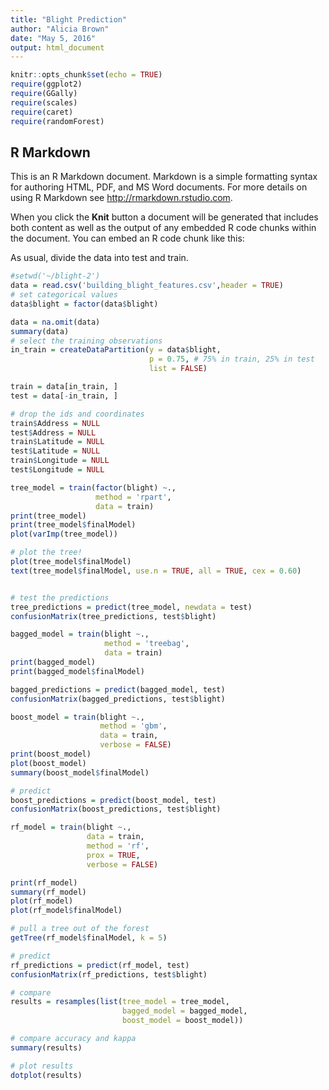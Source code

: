 ```yaml
---
title: "Blight Prediction"
author: "Alicia Brown"
date: "May 5, 2016"
output: html_document
---
```


```r
knitr::opts_chunk$set(echo = TRUE)
require(ggplot2)
require(GGally)
require(scales)
require(caret)
require(randomForest)
```

## R Markdown

This is an R Markdown document. Markdown is a simple formatting syntax for authoring HTML, PDF, and MS Word documents. For more details on using R Markdown see <http://rmarkdown.rstudio.com>.

When you click the **Knit** button a document will be generated that includes both content as well as the output of any embedded R code chunks within the document. You can embed an R code chunk like this:

As usual, divide the data into test and train.
```r
#setwd('~/blight-2')
data = read.csv('building_blight_features.csv',header = TRUE)
# set categorical values
data$blight = factor(data$blight)

data = na.omit(data)
summary(data)
# select the training observations
in_train = createDataPartition(y = data$blight,
                               p = 0.75, # 75% in train, 25% in test
                               list = FALSE)

train = data[in_train, ]
test = data[-in_train, ]

# drop the ids and coordinates
train$Address = NULL
test$Address = NULL
train$Latitude = NULL
test$Latitude = NULL
train$Longitude = NULL
test$Longitude = NULL
```

```r
tree_model = train(factor(blight) ~., 
                   method = 'rpart',
                   data = train)
print(tree_model)
print(tree_model$finalModel)
plot(varImp(tree_model))

# plot the tree!
plot(tree_model$finalModel)
text(tree_model$finalModel, use.n = TRUE, all = TRUE, cex = 0.60)


# test the predictions
tree_predictions = predict(tree_model, newdata = test)
confusionMatrix(tree_predictions, test$blight)
```

```r
bagged_model = train(blight ~.,
                     method = 'treebag',
                     data = train)
print(bagged_model)
print(bagged_model$finalModel)

bagged_predictions = predict(bagged_model, test)
confusionMatrix(bagged_predictions, test$blight)
```

```r
boost_model = train(blight ~.,
                    method = 'gbm',
                    data = train,
                    verbose = FALSE)
print(boost_model)
plot(boost_model)
summary(boost_model$finalModel)

# predict
boost_predictions = predict(boost_model, test)
confusionMatrix(boost_predictions, test$blight)
```

```r
rf_model = train(blight ~.,
                 data = train,
                 method = 'rf',
                 prox = TRUE,
                 verbose = FALSE)

print(rf_model)
summary(rf_model)
plot(rf_model)
plot(rf_model$finalModel)

# pull a tree out of the forest
getTree(rf_model$finalModel, k = 5)

# predict
rf_predictions = predict(rf_model, test)
confusionMatrix(rf_predictions, test$blight)
```

```r
# compare
results = resamples(list(tree_model = tree_model, 
                         bagged_model = bagged_model,
                         boost_model = boost_model))

# compare accuracy and kappa
summary(results)

# plot results
dotplot(results)
```

